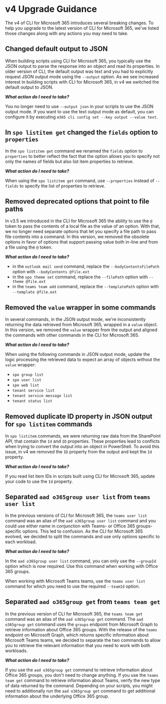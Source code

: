 # v4 Upgrade Guidance

The v4 of CLI for Microsoft 365 introduces several breaking changes. To help you upgrade to the latest version of CLI for Microsoft 365, we've listed those changes along with any actions you may need to take.

## Changed default output to JSON

When building scripts using CLI for Microsoft 365, you typically use the JSON output to parse the response into an object and read its properties. In older version of CLI, the default output was text and you had to explicitly request JSON output mode using the `--output` option. As we see increased interest in building scripts with CLI for Microsoft 365, in v4 we switched the default output to JSON.

***What action do I need to take?***

You no longer need to use `--output json` in your scripts to use the JSON output mode. If you want to use the text output mode as default, you can configure it by executing `m365 cli config set --key output --value text`.

## In `spo listitem get` changed the `fields` option to `properties`

In the `spo listitem get` command we renamed the `fields` option to `properties` to better reflect the fact that the option allows you to specify not only the names of fields but also list item properties to retrieve.

***What action do I need to take?***

When using the `spo listitem get` command, use `--properties` instead of `--fields` to specify the list of properties to retrieve.

## Removed deprecated options that point to file paths

In v3.5 we introduced in the CLI for Microsoft 365 the ability to use the `@` token to pass the contents of a local file as the value of an option. With that, we no longer need separate options that let you specify a file path to pass file contents into a command. In this version, we removed the obsolete options in favor of options that support passing value both in-line and from a file using the `@` token.

***What action do I need to take?***

- in the `outlook mail send` command, replace the `--bodyContentsFilePath` option with `--bodyContents @file.ext`
- in the `spo theme set` command, replace the `--filePath` option with `--theme @file.ext`
- in the `teams team add` command, replace the `--templatePath` option with `--template @file.ext`

## Removed the `value` wrapper in some commands

In several commands, in the JSON output mode, we're inconsistently returning the data retrieved from Microsoft 365, wrapped in a `value` object. In this version, we removed the `value` wrapper from the output and aligned the commands with other commands in the CLI for Microsoft 365.

***What action do I need to take?***

When using the following commands in JSON output mode, update the logic processing the retrieved data to expect an array of objects without the `value` wrapper:

- `spo group list`
- `spo user list`
- `spo web list`
- `tenant service list`
- `tenant service message list`
- `tenant status list`

## Removed duplicate ID property in JSON output for `spo listitem` commands

In `spo listitem` commands, we were returning raw data from the SharePoint API, that contain the `Id` and `ID` properties. These properties lead to conflicts when trying to convert the output into an object in PowerShell. To avoid this issue, in v4 we removed the `ID` property from the output and kept the `Id` property.

***What action do I need to take?***

If you read list item IDs in scripts built using CLI for Microsoft 365, update your code to use the `Id` property.

## Separated `aad o365group user list` from `teams user list`

In the previous versions of CLI for Microsoft 365, the `teams user list` command was an alias of the `aad o365group user list` command and you could use either name in conjunction with Teams- or Office 365 groups-specific options. This led to confusion. As the CLI for Microsoft 365 evolved, we decided to split the commands and use only options specific to each workload.

***What action do I need to take?***

In the `aad o365group user list` command, you can only use the `--groupId` option which is now required. Use this command when working with Office 365 groups.

When working with Microsoft Teams teams, use the `teams user list` command for which you need to use the required `--teamId` option.

## Separated `aad o365group get` from `teams team get`

In the previous version of CLI for Microsoft 365, the `teams team get` command was an alias of the `aad o365group get` command. The `aad o365group get` command uses the `groups` endpoint from Microsoft Graph to retrieve information about Office 365 groups. With the release of the `teams` endpoint on Microsoft Graph, which returns specific information about Microsoft Teams teams, we decided to separate the two commands to allow you to retrieve the relevant information that you need to work with both workloads.

***What action do I need to take?***

If you use the `aad o365group get` command to retrieve information about Office 365 groups, you don't need to change anything. If you use the `teams team get` command to retrieve information about Teams, verify the new type of data returned by the command. Depending on your scripts, you might need to additionally run the `aad o365group get` command to get additional information about the underlying Office 365 group.
